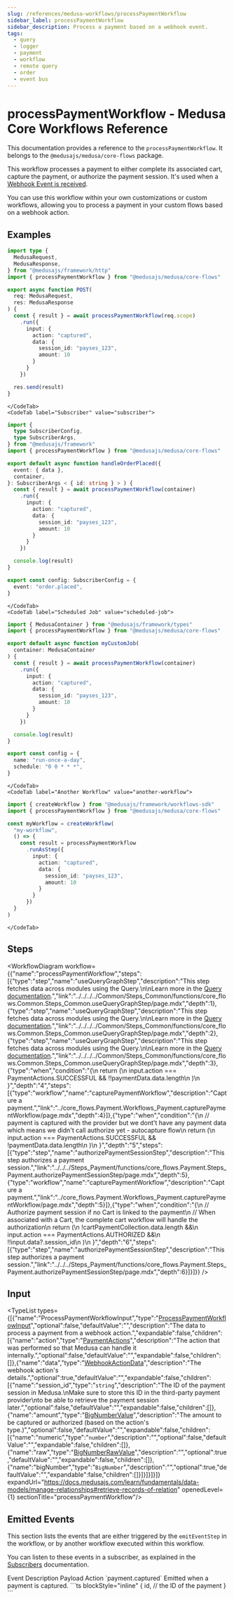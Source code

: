 ```yaml
---
slug: /references/medusa-workflows/processPaymentWorkflow
sidebar_label: processPaymentWorkflow
sidebar_description: Process a payment based on a webhook event.
tags:
  - query
  - logger
  - payment
  - workflow
  - remote query
  - order
  - event bus
---
```



# processPaymentWorkflow - Medusa Core Workflows Reference

This documentation provides a reference to the `processPaymentWorkflow`. It belongs to the `@medusajs/medusa/core-flows` package.

This workflow processes a payment to either complete its associated cart,
capture the payment, or authorize the payment session. It's used when a
[Webhook Event is received](https://docs.medusajs.com/resources/commerce-modules/payment/webhook-events).

You can use this workflow within your own customizations or custom workflows, allowing you
to process a payment in your custom flows based on a webhook action.

<SourceCodeLink link="https://github.com/medusajs/medusa/blob/fc377a136006df0f1c3d5cb6e0be340a486a03f0/packages/core/core-flows/src/payment/workflows/process-payment.ts#L39" />

## Examples

<CodeTabs group="workflow-exection">
    <CodeTab label="API Route" value="api-route">
    
```ts title="src/api/workflow/route.ts"
import type {
  MedusaRequest,
  MedusaResponse,
} from "@medusajs/framework/http"
import { processPaymentWorkflow } from "@medusajs/medusa/core-flows"

export async function POST(
  req: MedusaRequest,
  res: MedusaResponse
) {
  const { result } = await processPaymentWorkflow(req.scope)
    .run({
      input: {
        action: "captured",
        data: {
          session_id: "payses_123",
          amount: 10
        }
      }
    })

  res.send(result)
}
```

    </CodeTab>
    <CodeTab label="Subscriber" value="subscriber">
    
```ts title="src/subscribers/order-placed.ts"
import {
  type SubscriberConfig,
  type SubscriberArgs,
} from "@medusajs/framework"
import { processPaymentWorkflow } from "@medusajs/medusa/core-flows"

export default async function handleOrderPlaced({
  event: { data },
  container,
}: SubscriberArgs < { id: string } > ) {
  const { result } = await processPaymentWorkflow(container)
    .run({
      input: {
        action: "captured",
        data: {
          session_id: "payses_123",
          amount: 10
        }
      }
    })

  console.log(result)
}

export const config: SubscriberConfig = {
  event: "order.placed",
}
```

    </CodeTab>
    <CodeTab label="Scheduled Job" value="scheduled-job">
    
```ts title="src/jobs/message-daily.ts"
import { MedusaContainer } from "@medusajs/framework/types"
import { processPaymentWorkflow } from "@medusajs/medusa/core-flows"

export default async function myCustomJob(
  container: MedusaContainer
) {
  const { result } = await processPaymentWorkflow(container)
    .run({
      input: {
        action: "captured",
        data: {
          session_id: "payses_123",
          amount: 10
        }
      }
    })

  console.log(result)
}

export const config = {
  name: "run-once-a-day",
  schedule: "0 0 * * *",
}
```

    </CodeTab>
    <CodeTab label="Another Workflow" value="another-workflow">
    
```ts title="src/workflows/my-workflow.ts"
import { createWorkflow } from "@medusajs/framework/workflows-sdk"
import { processPaymentWorkflow } from "@medusajs/medusa/core-flows"

const myWorkflow = createWorkflow(
  "my-workflow",
  () => {
    const result = processPaymentWorkflow
      .runAsStep({
        input: {
          action: "captured",
          data: {
            session_id: "payses_123",
            amount: 10
          }
        }
      })
  }
)
```

    </CodeTab>
  </CodeTabs>

## Steps

<WorkflowDiagram workflow={{"name":"processPaymentWorkflow","steps":[{"type":"step","name":"useQueryGraphStep","description":"This step fetches data across modules using the Query.\n\nLearn more in the [Query documentation](https://docs.medusajs.com/learn/fundamentals/module-links/query).","link":"../../../../Common/Steps_Common/functions/core_flows.Common.Steps_Common.useQueryGraphStep/page.mdx","depth":1},{"type":"step","name":"useQueryGraphStep","description":"This step fetches data across modules using the Query.\n\nLearn more in the [Query documentation](https://docs.medusajs.com/learn/fundamentals/module-links/query).","link":"../../../../Common/Steps_Common/functions/core_flows.Common.Steps_Common.useQueryGraphStep/page.mdx","depth":2},{"type":"step","name":"useQueryGraphStep","description":"This step fetches data across modules using the Query.\n\nLearn more in the [Query documentation](https://docs.medusajs.com/learn/fundamentals/module-links/query).","link":"../../../../Common/Steps_Common/functions/core_flows.Common.Steps_Common.useQueryGraphStep/page.mdx","depth":3},{"type":"when","condition":"{\n      return (\n        input.action === PaymentActions.SUCCESSFUL && !!paymentData.data.length\n      )\n    }","depth":"4","steps":[{"type":"workflow","name":"capturePaymentWorkflow","description":"Capture a payment.","link":"../core_flows.Payment.Workflows_Payment.capturePaymentWorkflow/page.mdx","depth":4}]},{"type":"when","condition":"{\n      // payment is captured with the provider but we dont't have any payment data which means we didn't call authorize yet - autocapture flow\n      return (\n        input.action === PaymentActions.SUCCESSFUL && !paymentData.data.length\n      )\n    }","depth":"5","steps":[{"type":"step","name":"authorizePaymentSessionStep","description":"This step authorizes a payment session.","link":"../../../Steps_Payment/functions/core_flows.Payment.Steps_Payment.authorizePaymentSessionStep/page.mdx","depth":5},{"type":"workflow","name":"capturePaymentWorkflow","description":"Capture a payment.","link":"../core_flows.Payment.Workflows_Payment.capturePaymentWorkflow/page.mdx","depth":5}]},{"type":"when","condition":"{\n        // Authorize payment session if no Cart is linked to the payment\n        // When associated with a Cart, the complete cart workflow will handle the authorization\n        return (\n          !cartPaymentCollection.data.length &&\n          input.action === PaymentActions.AUTHORIZED &&\n          !!input.data?.session_id\n        )\n      }","depth":"6","steps":[{"type":"step","name":"authorizePaymentSessionStep","description":"This step authorizes a payment session.","link":"../../../Steps_Payment/functions/core_flows.Payment.Steps_Payment.authorizePaymentSessionStep/page.mdx","depth":6}]}]}} />

## Input

<TypeList types={[{"name":"ProcessPaymentWorkflowInput","type":"[ProcessPaymentWorkflowInput](../../../../interfaces/core_flows.ProcessPaymentWorkflowInput/page.mdx)","optional":false,"defaultValue":"","description":"The data to process a payment from a webhook action.","expandable":false,"children":[{"name":"action","type":"[PaymentActions](../../../../../types/types/types.PaymentActions/page.mdx)","description":"The action that was performed so that Medusa can handle it internally.","optional":false,"defaultValue":"","expandable":false,"children":[]},{"name":"data","type":"[WebhookActionData](../../../../../types/interfaces/types.WebhookActionData/page.mdx)","description":"The webhook action's details.","optional":true,"defaultValue":"","expandable":false,"children":[{"name":"session_id","type":"`string`","description":"The ID of the payment session in Medusa.\nMake sure to store this ID in the third-party payment provider\nto be able to retrieve the payment session later.","optional":false,"defaultValue":"","expandable":false,"children":[]},{"name":"amount","type":"[BigNumberValue](../../../../../types/types/types.BigNumberValue/page.mdx)","description":"The amount to be captured or authorized (based on the action's type.)","optional":false,"defaultValue":"","expandable":false,"children":[{"name":"numeric","type":"`number`","description":"","optional":false,"defaultValue":"","expandable":false,"children":[]},{"name":"raw","type":"[BigNumberRawValue](../../../../../types/types/types.BigNumberRawValue/page.mdx)","description":"","optional":true,"defaultValue":"","expandable":false,"children":[]},{"name":"bigNumber","type":"`BigNumber`","description":"","optional":true,"defaultValue":"","expandable":false,"children":[]}]}]}]}]} expandUrl="https://docs.medusajs.com/learn/fundamentals/data-models/manage-relationships#retrieve-records-of-relation" openedLevel={1} sectionTitle="processPaymentWorkflow"/>

## Emitted Events

This section lists the events that are either triggered by the `emitEventStep` in the workflow, or by another workflow executed within this workflow.

You can listen to these events in a subscriber, as explained in the [Subscribers](https://docs.medusajs.com/learn/fundamentals/events-and-subscribers) documentation.

<Table>
  <Table.Header>
    <Table.Row>
      <Table.HeaderCell>
Event
</Table.HeaderCell>
      <Table.HeaderCell>
Description
</Table.HeaderCell>
      <Table.HeaderCell>
Payload
</Table.HeaderCell>
      <Table.HeaderCell>
Action
</Table.HeaderCell>
    </Table.Row>
  </Table.Header>
  <Table.Body>
    <Table.Row>
      <Table.Cell>
`payment.captured`
</Table.Cell>
      <Table.Cell>
Emitted when a payment is captured.
</Table.Cell>
      <Table.Cell>
```ts blockStyle="inline"
{
  id, // the ID of the payment
}
```
</Table.Cell>
      <Table.Cell>
<CopyGeneratedSnippetButton tooltipText="Copy subscriber for event" type="subscriber" options={{
        event: "payment.captured",
        payload: `\`\`\`ts
{
  id, // the ID of the payment
}
\`\`\``
        }}/>
</Table.Cell>
    </Table.Row>
  </Table.Body>
</Table>
